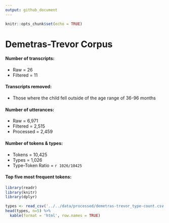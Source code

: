 ```yaml
---
output: github_document
---
```


```r
knitr::opts_chunk$set(echo = TRUE)
```

# Demetras-Trevor Corpus

#### Number of transcripts:
* Raw = 26
* Filtered = 11

#### Transcripts removed:  
* Those where the child fell outside of the age range of 36-96 months

#### Number of utterances:
* Raw = 6,971
* Filtered = 2,515
* Processed = 2,459
  
#### Number of tokens & types:
* Tokens = 10,425
* Types = 1,026
* Type-Token Ratio = `r 1026/10425`

#### Top five most frequent tokens:
```r
library(readr)
library(knitr)
library(dplyr)

types <- read_csv('../../data/processed/demetras-trevor_type-count.csv')
head(types, n=5) %>% 
  kable(format = 'html', row.names = TRUE)

```
